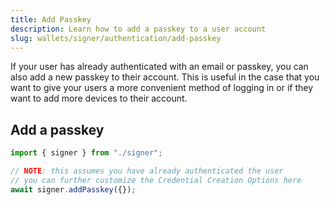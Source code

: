 ```yaml
---
title: Add Passkey
description: Learn how to add a passkey to a user account
slug: wallets/signer/authentication/add-passkey
---
```


If your user has already authenticated with an email or passkey, you can also add a new passkey to their account. This is
useful in the case that you want to give your users a more convenient method of logging in or if they want to add more devices
to their account.

## Add a passkey

<CodeBlocks>

```ts twoslash [example.ts]
import { signer } from "./signer";

// NOTE: this assumes you have already authenticated the user
// you can further customize the Credential Creation Options here
await signer.addPasskey({});
```

<Markdown src="../../../shared/signer/signer.mdx" />

</CodeBlocks>

